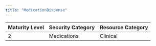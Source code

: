 ```yaml
---
title: "MedicationDispense"
---
```


| Maturity Level | Security Category | Resource Category |
|----------------|------------------|-------------------|
| 2 | Medications | <div className="flex items-center gap-2"><Stethoscope className="h-5 w-5 text-red-500" /> Clinical </div> | 